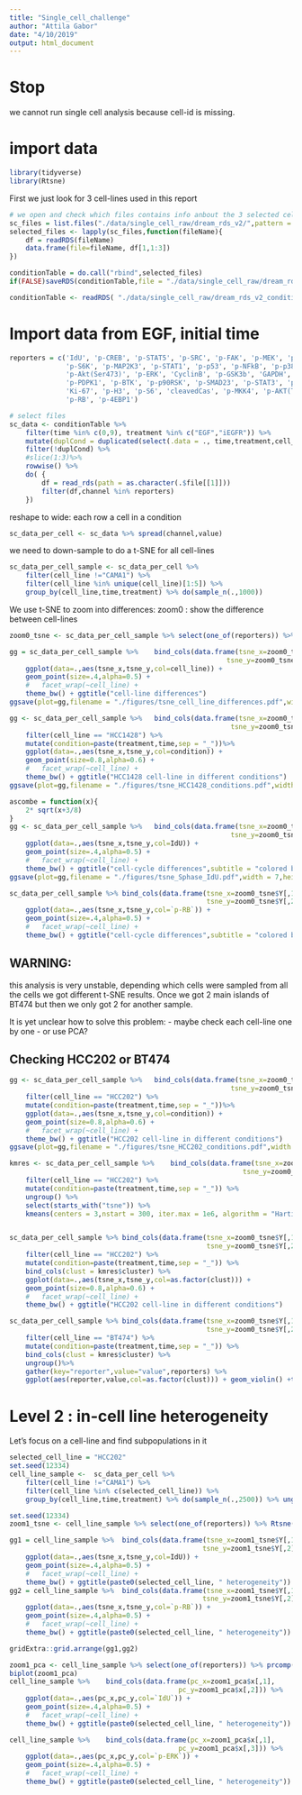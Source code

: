 ```yaml
---
title: "Single_cell_challenge"
author: "Attila Gabor"
date: "4/10/2019"
output: html_document
---
```


# Stop 
we cannot run single cell analysis because cell-id is missing. 

# import data
```r
library(tidyverse)
library(Rtsne)
```

First we just look for 3 cell-lines used in this report
```r
# we open and check which files contains info anbout the 3 selected cell-lines. 
sc_files = list.files("./data/single_cell_raw/dream_rds_v2/",pattern = "_[0-9]+.rds",full.names = T)
selected_files <- lapply(sc_files,function(fileName){
	df = readRDS(fileName)
	data.frame(file=fileName, df[1,1:3])
})

conditionTable = do.call("rbind",selected_files)
if(FALSE)saveRDS(conditionTable,file = "./data/single_cell_raw/dream_rds_v2_conditionTable.rds")

conditionTable <- readRDS( "./data/single_cell_raw/dream_rds_v2_conditionTable.rds")
```

# Import data from EGF, initial time 

```r
reporters = c('IdU', 'p-CREB', 'p-STAT5', 'p-SRC', 'p-FAK', 'p-MEK', 'p-MAPKAPK2',
			  'p-S6K', 'p-MAP2K3', 'p-STAT1', 'p-p53', 'p-NFkB', 'p-p38', 'p-AMPK',
			  'p-Akt(Ser473)', 'p-ERK', 'CyclinB', 'p-GSK3b', 'GAPDH', 'p-MKK3-MKK6',
			  'p-PDPK1', 'p-BTK', 'p-p90RSK', 'p-SMAD23', 'p-STAT3', 'p-JNK',
			  'Ki-67', 'p-H3', 'p-S6', 'cleavedCas', 'p-MKK4', 'p-AKT(Thr308)',
			  'p-RB', 'p-4EBP1')
```

```r
# select files 
sc_data <- conditionTable %>%
	filter(time %in% c(0,9), treatment %in% c("EGF","iEGFR")) %>% 
	mutate(duplCond = duplicated(select(.data = ., time,treatment,cell_line))) %>%
	filter(!duplCond) %>%
	#slice(1:3)%>%
	rowwise() %>% 
	do( {
		df = read_rds(path = as.character(.$file[[1]]))
		filter(df,channel %in% reporters)
	})
```


reshape to wide: each row a cell in a condition
```r
sc_data_per_cell <- sc_data %>% spread(channel,value)
```

we need to down-sample to do a t-SNE for all cell-lines

```r
sc_data_per_cell_sample <- sc_data_per_cell %>%
	filter(cell_line !="CAMA1") %>%
	filter(cell_line %in% unique(cell_line)[1:5]) %>%
	group_by(cell_line,time,treatment) %>% do(sample_n(.,1000))
```



We use t-SNE to zoom into differences: 
zoom0 : show the difference between cell-lines

```r
zoom0_tsne <- sc_data_per_cell_sample %>% select(one_of(reporters)) %>% Rtsne(.,verbose = T)
```
```r
gg = sc_data_per_cell_sample %>%	bind_cols(data.frame(tsne_x=zoom0_tsne$Y[,1],
													  tsne_y=zoom0_tsne$Y[,2])) %>%
	ggplot(data=.,aes(tsne_x,tsne_y,col=cell_line)) +
	geom_point(size=.4,alpha=0.5) + 
	#	facet_wrap(~cell_line) +
	theme_bw() + ggtitle("cell-line differences")
ggsave(plot=gg,filename = "./figures/tsne_cell_line_differences.pdf",width = 7,height = 4)
```

```r
gg <- sc_data_per_cell_sample %>%	bind_cols(data.frame(tsne_x=zoom0_tsne$Y[,1],
													   tsne_y=zoom0_tsne$Y[,2])) %>%
	filter(cell_line == "HCC1428") %>%
	mutate(condition=paste(treatment,time,sep = "_"))%>%
	ggplot(data=.,aes(tsne_x,tsne_y,col=condition)) +
	geom_point(size=0.8,alpha=0.6) + 
	#	facet_wrap(~cell_line) +
	theme_bw() + ggtitle("HCC1428 cell-line in different conditions")
ggsave(plot=gg,filename = "./figures/tsne_HCC1428_conditions.pdf",width = 7,height = 4)
```

```r
ascombe = function(x){
	2* sqrt(x+3/8) 
}
gg <- sc_data_per_cell_sample %>%	bind_cols(data.frame(tsne_x=zoom0_tsne$Y[,1],
													   tsne_y=zoom0_tsne$Y[,2])) %>%
	ggplot(data=.,aes(tsne_x,tsne_y,col=IdU)) +
	geom_point(size=.4,alpha=0.5) + 
	#	facet_wrap(~cell_line) +
	theme_bw() + ggtitle("cell-cycle differences",subtitle = "colored by S-phase marker (IdU)")
ggsave(plot=gg,filename = "./figures/tsne_Sphase_IdU.pdf",width = 7,height = 4)
```
```r
sc_data_per_cell_sample %>%	bind_cols(data.frame(tsne_x=zoom0_tsne$Y[,1],
												 tsne_y=zoom0_tsne$Y[,2])) %>%
	ggplot(data=.,aes(tsne_x,tsne_y,col=`p-RB`)) +
	geom_point(size=.4,alpha=0.5) + 
	#	facet_wrap(~cell_line) +
	theme_bw() + ggtitle("cell-cycle differences",subtitle = "colored by marker RB")
```


## WARNING: 
this analysis is very unstable, depending which cells were sampled from all
the cells we got different t-SNE results. Once we got 2 main islands of BT474
but then we only got 2 for another sample. 

It is yet unclear how to solve this problem: 
- maybe check each cell-line one by one
- or use PCA? 

## Checking HCC202 or BT474
```r
gg <- sc_data_per_cell_sample %>%	bind_cols(data.frame(tsne_x=zoom0_tsne$Y[,1],
													   tsne_y=zoom0_tsne$Y[,2])) %>%
	filter(cell_line == "HCC202") %>%
	mutate(condition=paste(treatment,time,sep = "_"))%>%
	ggplot(data=.,aes(tsne_x,tsne_y,col=condition)) +
	geom_point(size=0.8,alpha=0.6) + 
	#	facet_wrap(~cell_line) +
	theme_bw() + ggtitle("HCC202 cell-line in different conditions")
ggsave(plot=gg,filename = "./figures/tsne_HCC202_conditions.pdf",width = 7,height = 4)
```
```r
kmres <- sc_data_per_cell_sample %>%	bind_cols(data.frame(tsne_x=zoom0_tsne$Y[,1],
														  tsne_y=zoom0_tsne$Y[,2])) %>%
	filter(cell_line == "HCC202") %>%
	mutate(condition=paste(treatment,time,sep = "_")) %>%
	ungroup() %>%
	select(starts_with("tsne")) %>%
	kmeans(centers = 3,nstart = 300, iter.max = 1e6, algorithm = "Hartigan-Wong")


sc_data_per_cell_sample %>%	bind_cols(data.frame(tsne_x=zoom0_tsne$Y[,1],
												 tsne_y=zoom0_tsne$Y[,2])) %>%
	filter(cell_line == "HCC202") %>%
	mutate(condition=paste(treatment,time,sep = "_")) %>%
	bind_cols(clust = kmres$cluster) %>%
	ggplot(data=.,aes(tsne_x,tsne_y,col=as.factor(clust))) +
	geom_point(size=0.8,alpha=0.6) + 
	#	facet_wrap(~cell_line) +
	theme_bw() + ggtitle("HCC202 cell-line in different conditions")


```


```r
sc_data_per_cell_sample %>%	bind_cols(data.frame(tsne_x=zoom0_tsne$Y[,1],
												 tsne_y=zoom0_tsne$Y[,2])) %>%
	filter(cell_line == "BT474") %>%
	mutate(condition=paste(treatment,time,sep = "_")) %>%
	bind_cols(clust = kmres$cluster) %>%
	ungroup()%>%
	gather(key="reporter",value="value",reporters) %>%
	ggplot(aes(reporter,value,col=as.factor(clust))) + geom_violin() +theme(axis.text.x=element_text("")) + facet_wrap(~reporter,scales = "free")
```

# Level 2 : in-cell line heterogeneity
Let's focus on a cell-line and find subpopulations in it


```r
selected_cell_line = "HCC202"
set.seed(12334)
cell_line_sample <-  sc_data_per_cell %>%
	filter(cell_line !="CAMA1") %>%
	filter(cell_line %in% c(selected_cell_line)) %>%
	group_by(cell_line,time,treatment) %>% do(sample_n(.,2500)) %>% ungroup()
```

```r
set.seed(12334)
zoom1_tsne <- cell_line_sample %>% select(one_of(reporters)) %>% Rtsne(.,verbose = T)
```
```r

gg1 = cell_line_sample %>%	bind_cols(data.frame(tsne_x=zoom1_tsne$Y[,1],
												tsne_y=zoom1_tsne$Y[,2])) %>%
	ggplot(data=.,aes(tsne_x,tsne_y,col=IdU)) +
	geom_point(size=.4,alpha=0.5) + 
	#	facet_wrap(~cell_line) +
	theme_bw() + ggtitle(paste0(selected_cell_line, " heterogeneity"))
gg2 = cell_line_sample %>%	bind_cols(data.frame(tsne_x=zoom1_tsne$Y[,1],
												tsne_y=zoom1_tsne$Y[,2])) %>%
	ggplot(data=.,aes(tsne_x,tsne_y,col=`p-RB`)) +
	geom_point(size=.4,alpha=0.5) + 
	#	facet_wrap(~cell_line) +
	theme_bw() + ggtitle(paste0(selected_cell_line, " heterogeneity"))

gridExtra::grid.arrange(gg1,gg2)
```
```r
zoom1_pca <- cell_line_sample %>% select(one_of(reporters)) %>% prcomp(.)
biplot(zoom1_pca)
cell_line_sample %>%	bind_cols(data.frame(pc_x=zoom1_pca$x[,1],
										  pc_y=zoom1_pca$x[,2])) %>%
	ggplot(data=.,aes(pc_x,pc_y,col=`IdU`)) +
	geom_point(size=.4,alpha=0.5) + 
	#	facet_wrap(~cell_line) +
	theme_bw() + ggtitle(paste0(selected_cell_line, " heterogeneity"))

cell_line_sample %>%	bind_cols(data.frame(pc_x=zoom1_pca$x[,1],
										  pc_y=zoom1_pca$x[,3])) %>%
	ggplot(data=.,aes(pc_x,pc_y,col=`p-ERK`)) +
	geom_point(size=.4,alpha=0.5) + 
	#	facet_wrap(~cell_line) +
	theme_bw() + ggtitle(paste0(selected_cell_line, " heterogeneity"))

```

